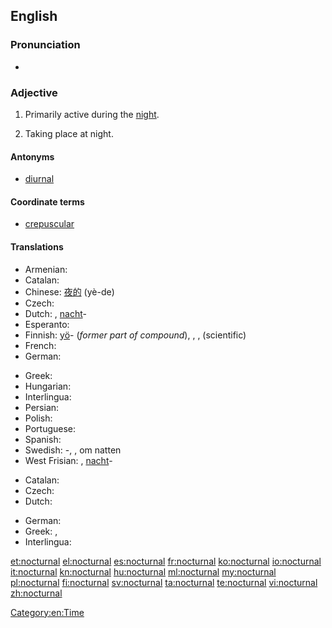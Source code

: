 ==English==

===Pronunciation===
* {{rhymes|ɜː(r)nəl}}

===Adjective===
{{en-adj}}

# {{context|of a person, creature, group, or species}} Primarily active during the [[night]].
# {{context|of an occurrence}} Taking place at night.

====Antonyms====
* [[diurnal]]

====Coordinate terms====
* [[crepuscular]]

====Translations====
{{trans-top|primarily active during the night}}
* Armenian: {{t-|hy|գիշերային|tr=gišerayin}}
* Catalan: {{t-|ca|nocturn}}
* Chinese: [[夜的]] (yè-de)
* Czech: {{t+|cs|noční}}
* Dutch: {{t|nl|nachtelijk}}, [[nacht]]-
* Esperanto: {{t-|eo|nokta|xs=Esperanto}}
* Finnish: [[yö]]- (''former part of compound''), {{t|fi|yöllinen}}, {{t|fi|öinen}}, {{t|fi|nokturnaalinen}} (scientific)
* French: {{t+|fr|nocturne}}
* German: {{t|de|nachtaktiv}}
{{trans-mid}}
* Greek: {{t|el|νυκτόβιος|m|tr=nyktóvios}}
* Hungarian: {{t+|hu|éjjeli}}
* Interlingua: {{t|ia|nocturne}}
* Persian: {{t|fa|شبانه|tr=šabâne|sc=fa-Arab}}
* Polish: {{t|pl|nocny}}
* Portuguese: {{t+|pt|nocturno}}
* Spanish: {{t-|es|nocturno}}
* Swedish: {{t+|sv|natt}}-, {{t|sv|nattaktiv}}, {{t|sv|aktiv}} om natten
* West Frisian: {{t|fy|nachtlik}}, [[nacht]]-
{{trans-bottom}}

{{trans-top|taking place at night}}
* Catalan: {{t-|ca|nocturn}}
* Czech: {{t+|cs|noční}}
* Dutch: {{t-|nl|nachtelijk}}
{{trans-mid}}
* German: {{t|de|nächtlich}}
* Greek: {{t+|el|νυχτερινός|m|tr=nychterinós}}, {{t|el|νυχτιάτικος|m|tr=nychtiátikos}}
* Interlingua: {{t|ia|nocturne}}
{{trans-bottom}}

[[Category:en:Time]]

[[et:nocturnal]]
[[el:nocturnal]]
[[es:nocturnal]]
[[fr:nocturnal]]
[[ko:nocturnal]]
[[io:nocturnal]]
[[it:nocturnal]]
[[kn:nocturnal]]
[[hu:nocturnal]]
[[ml:nocturnal]]
[[my:nocturnal]]
[[pl:nocturnal]]
[[fi:nocturnal]]
[[sv:nocturnal]]
[[ta:nocturnal]]
[[te:nocturnal]]
[[vi:nocturnal]]
[[zh:nocturnal]]